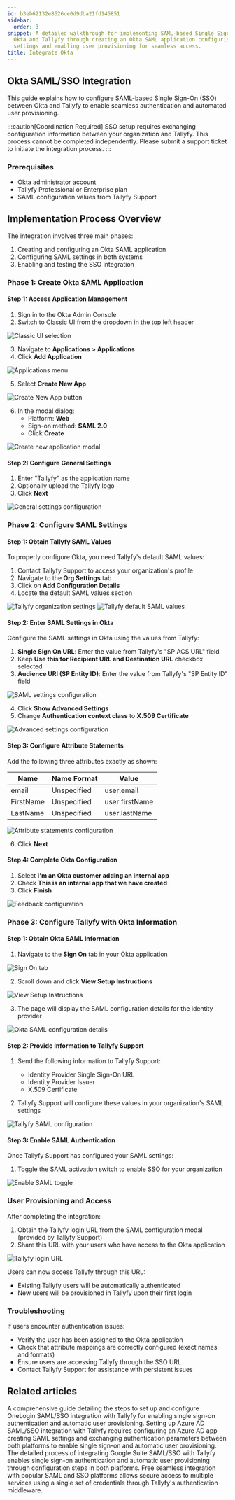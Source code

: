 ```yaml
---
id: b3eb62132e8526ce0d9dba21fd145851
sidebar:
  order: 3
snippet: A detailed walkthrough for implementing SAML-based Single Sign-On between
  Okta and Tallyfy through creating an Okta SAML application configuring authentication
  settings and enabling user provisioning for seamless access.
title: Integrate Okta
---
```


## Okta SAML/SSO Integration

This guide explains how to configure SAML-based Single Sign-On (SSO) between Okta and Tallyfy to enable seamless authentication and automated user provisioning.

:::caution[Coordination Required]
SSO setup requires exchanging configuration information between your organization and Tallyfy. This process cannot be completed independently. Please submit a support ticket to initiate the integration process.
:::

### Prerequisites

- Okta administrator account
- Tallyfy Professional or Enterprise plan
- SAML configuration values from Tallyfy Support

## Implementation Process Overview

The integration involves three main phases:
1. Creating and configuring an Okta SAML application
2. Configuring SAML settings in both systems
3. Enabling and testing the SSO integration

### Phase 1: Create Okta SAML Application

#### Step 1: Access Application Management

1. Sign in to the Okta Admin Console
2. Switch to Classic UI from the dropdown in the top left header

![Classic UI selection](https://screenshots.tallyfy.com/oktasso-1.png)

3. Navigate to **Applications > Applications**
4. Click **Add Application**

![Applications menu](https://screenshots.tallyfy.com/oktasso-2.png)

5. Select **Create New App**

![Create New App button](https://screenshots.tallyfy.com/oktasso-3.png)

6. In the modal dialog:
   - Platform: **Web**
   - Sign-on method: **SAML 2.0**
   - Click **Create**

![Create new application modal](https://screenshots.tallyfy.com/oktasso-4.png)

#### Step 2: Configure General Settings

1. Enter "Tallyfy" as the application name
2. Optionally upload the Tallyfy logo
3. Click **Next**

![General settings configuration](https://screenshots.tallyfy.com/oktasso-5.png)

### Phase 2: Configure SAML Settings

#### Step 1: Obtain Tallyfy SAML Values

To properly configure Okta, you need Tallyfy's default SAML values:

1. Contact Tallyfy Support to access your organization's profile
2. Navigate to the **Org Settings** tab
3. Click on **Add Configuration Details**
4. Locate the default SAML values section

![Tallyfy organization settings](https://screenshots.tallyfy.com/oktasso-6.png)
![Tallyfy default SAML values](https://screenshots.tallyfy.com/oktasso-7.png)

#### Step 2: Enter SAML Settings in Okta

Configure the SAML settings in Okta using the values from Tallyfy:

1. **Single Sign On URL**: Enter the value from Tallyfy's "SP ACS URL" field
2. Keep **Use this for Recipient URL and Destination URL** checkbox selected
3. **Audience URI (SP Entity ID)**: Enter the value from Tallyfy's "SP Entity ID" field

![SAML settings configuration](https://screenshots.tallyfy.com/oktasso-8.png)

4. Click **Show Advanced Settings**
5. Change **Authentication context class** to **X.509 Certificate**

![Advanced settings configuration](https://screenshots.tallyfy.com/oktasso-9.png)

#### Step 3: Configure Attribute Statements

Add the following three attributes exactly as shown:

| Name | Name Format | Value |
|------|-------------|-------|
| email | Unspecified | user.email |
| FirstName | Unspecified | user.firstName |
| LastName | Unspecified | user.lastName |

![Attribute statements configuration](https://screenshots.tallyfy.com/oktasso-10.png)

6. Click **Next**

#### Step 4: Complete Okta Configuration

1. Select **I'm an Okta customer adding an internal app**
2. Check **This is an internal app that we have created**
3. Click **Finish**

![Feedback configuration](https://screenshots.tallyfy.com/oktasso-11.png)

### Phase 3: Configure Tallyfy with Okta Information

#### Step 1: Obtain Okta SAML Information

1. Navigate to the **Sign On** tab in your Okta application

![Sign On tab](https://screenshots.tallyfy.com/oktasso-12.png)

2. Scroll down and click **View Setup Instructions**

![View Setup Instructions](https://screenshots.tallyfy.com/oktasso-13.png)

3. The page will display the SAML configuration details for the identity provider

![Okta SAML configuration details](https://screenshots.tallyfy.com/oktasso-14.png)

#### Step 2: Provide Information to Tallyfy Support

1. Send the following information to Tallyfy Support:
   - Identity Provider Single Sign-On URL
   - Identity Provider Issuer
   - X.509 Certificate

2. Tallyfy Support will configure these values in your organization's SAML settings

![Tallyfy SAML configuration](https://screenshots.tallyfy.com/oktasso-15.png)

#### Step 3: Enable SAML Authentication

Once Tallyfy Support has configured your SAML settings:

1. Toggle the SAML activation switch to enable SSO for your organization

![Enable SAML toggle](https://screenshots.tallyfy.com/oktasso-16.png)

### User Provisioning and Access

After completing the integration:

1. Obtain the Tallyfy login URL from the SAML configuration modal (provided by Tallyfy Support)
2. Share this URL with your users who have access to the Okta application

![Tallyfy login URL](https://screenshots.tallyfy.com/oktasso-17.png)

Users can now access Tallyfy through this URL:
- Existing Tallyfy users will be automatically authenticated
- New users will be provisioned in Tallyfy upon their first login

### Troubleshooting

If users encounter authentication issues:
- Verify the user has been assigned to the Okta application
- Check that attribute mappings are correctly configured (exact names and formats)
- Ensure users are accessing Tallyfy through the SSO URL
- Contact Tallyfy Support for assistance with persistent issues


## Related articles
<CardGrid>
<LinkTitleCard header="<b>Authentication > Integrate OneLogin</b>" href="/products/pro/integrations/authentication/how-to-integrate-onelogin-samlsso-with-tallyfy/" > A comprehensive guide detailing the steps to set up and configure OneLogin SAML/SSO integration with Tallyfy for enabling single sign-on authentication and automatic user provisioning. </LinkTitleCard>
<LinkTitleCard header="<b>Authentication > Integrate Azure AD</b>" href="/products/pro/integrations/authentication/how-to-integrate-azure-ad-samlsso-with-tallyfy/" > Setting up Azure AD SAML/SSO integration with Tallyfy requires configuring an Azure AD app creating SAML settings and exchanging authentication parameters between both platforms to enable single sign-on and automatic user provisioning. </LinkTitleCard>
<LinkTitleCard header="<b>Authentication > Integrate Google Suite</b>" href="/products/pro/integrations/authentication/how-to-integrate-google-suite-samlsso-with-tallyfy/" > The detailed process of integrating Google Suite SAML/SSO with Tallyfy enables single sign-on authentication and automatic user provisioning through configuration steps in both platforms. </LinkTitleCard>
<LinkTitleCard header="<b>Integrations > Authentication and SSO</b>" href="/products/pro/integrations/authentication/" > Free seamless integration with popular SAML and SSO platforms allows secure access to multiple services using a single set of credentials through Tallyfy's authentication middleware. </LinkTitleCard>
</CardGrid>